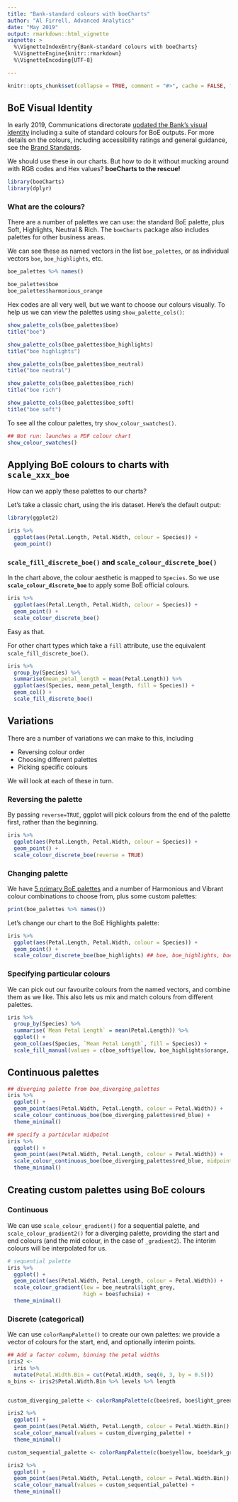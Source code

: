 ```yaml
---
title: "Bank-standard colours with boeCharts"
author: "Al Firrell, Advanced Analytics"
date: "May 2019"
output: rmarkdown::html_vignette
vignette: >
  %\VignetteIndexEntry{Bank-standard colours with boeCharts}
  %\VignetteEngine{knitr::rmarkdown}
  %\VignetteEncoding{UTF-8}

---
```


```r
knitr::opts_chunk$set(collapse = TRUE, comment = "#>", cache = FALSE, fig.dpi = 96, fig.width = 7, fig.height = 5)

```

## BoE Visual Identity

In early 2019, Communications directorate [updated the Bank's visual identity](http://intranet/BankNews/Pages/New-yearnew-lookUpdatingt-636840277763400290.aspx) including a suite of standard colours for BoE outputs.  For more details on the colours, including accessibility ratings and general guidance, see the [Brand Standards](https://bankofengland.frontify.com/d/RPk6pMZziBFw/bank-standards#/brand-elements/colour-palette).

We should use these in our charts.  But how to do it without mucking around with RGB codes and Hex values?  **boeCharts to the rescue!**

```r
library(boeCharts)
library(dplyr)
```

### What are the colours?
There are a number of palettes we can use:  the standard BoE palette, plus Soft, Highlights, Neutral & Rich.  The `boeCharts` package also includes palettes for other business areas.

We can see these as named vectors in the list `boe_palettes`, or as individual vectors `boe`, `boe_highlights`, etc.

```r
boe_palettes %>% names()
```

```r
boe_palettes$boe
boe_palettes$harmonious_orange
```

Hex codes are all very well, but we want to choose our colours visually.  To help us we can view the palettes using `show_palette_cols()`:

```r
show_palette_cols(boe_palettes$boe)
title("boe")

show_palette_cols(boe_palettes$boe_highlights)
title("boe highlights")

show_palette_cols(boe_palettes$boe_neutral)
title("boe neutral")

show_palette_cols(boe_palettes$boe_rich)
title("boe rich")

show_palette_cols(boe_palettes$boe_soft)
title("boe soft")

```

To see all the colour palettes, try `show_colour_swatches()`.

```r
## Not run: launches a PDF colour chart
show_colour_swatches()
```

## Applying BoE colours to charts with `scale_xxx_boe`

How can we apply these palettes to our charts?

Let's take a classic chart, using the iris dataset.  Here's the default output:
```r
library(ggplot2)

iris %>% 
  ggplot(aes(Petal.Length, Petal.Width, colour = Species)) +
  geom_point()
```

### `scale_fill_discrete_boe()` and `scale_colour_discrete_boe()`
In the chart above, the colour aesthetic is mapped to `Species`.  So we use **`scale_colour_discrete_boe`** to apply some BoE official colours.

```r

iris %>% 
  ggplot(aes(Petal.Length, Petal.Width, colour = Species)) +
  geom_point() +
  scale_colour_discrete_boe()
```

Easy as that.

For other chart types which take a `fill` attribute, use the equivalent `scale_fill_discrete_boe()`.

```r
iris %>% 
  group_by(Species) %>% 
  summarise(mean_petal_length = mean(Petal.Length)) %>% 
  ggplot(aes(Species, mean_petal_length, fill = Species)) +
  geom_col() +
  scale_fill_discrete_boe()
```



## Variations

There are a number of variations we can make to this, including

* Reversing colour order
* Choosing different palettes
* Picking specific colours

We will look at each of these in turn.


### Reversing the palette
By passing `reverse=TRUE`, ggplot will pick colours from the end of the palette first, rather than the beginning.

```r
iris %>% 
  ggplot(aes(Petal.Length, Petal.Width, colour = Species)) +
  geom_point() +
  scale_colour_discrete_boe(reverse = TRUE)

```

### Changing palette

We have [5 primary BoE palettes](https://bankofengland.frontify.com/d/RPk6pMZziBFw/bank-standards#/brand-elements/colour-palette/colour-values) and a number of Harmonious and Vibrant colour combinations to choose from, plus some custom palettes:
```r
print(boe_palettes %>% names())
```

Let's change our chart to the BoE Highlights palette:
```r
iris %>% 
  ggplot(aes(Petal.Length, Petal.Width, colour = Species)) +
  geom_point() +
  scale_colour_discrete_boe(boe_highlights) ## boe, boe_highlights, boe_rich, boe_soft, boe_neutral, harmonious_xxx, vibrant_x

```

### Specifying particular colours

We can pick out our favourite colours from the named vectors, and combine them as we like.  This also lets us mix and match colours from different palettes.

```r

iris %>% 
  group_by(Species) %>%
  summarise(`Mean Petal Length` = mean(Petal.Length)) %>% 
  ggplot() +
  geom_col(aes(Species, `Mean Petal Length`, fill = Species)) +
  scale_fill_manual(values = c(boe_soft$yellow, boe_highlights$orange, boe_rich$rich_orange))

```

## Continuous palettes
```r
## diverging palette from boe_diverging_palettes
iris %>% 
  ggplot() +
  geom_point(aes(Petal.Width, Petal.Length, colour = Petal.Width)) +
  scale_colour_continuous_boe(boe_diverging_palettes$red_blue) +
  theme_minimal()

## specify a particular midpoint
iris %>% 
  ggplot() +
  geom_point(aes(Petal.Width, Petal.Length, colour = Petal.Width)) +
  scale_colour_continuous_boe(boe_diverging_palettes$red_blue, midpoint=2) +
  theme_minimal()

```

## Creating custom palettes using BoE colours

### Continuous
We can use `scale_colour_gradient()` for a sequential palette, and `scale_colour_gradient2()` for a diverging palette, providing the start and end colours (and the mid colour, in the case of `_gradient2`).  The interim colours will be interpolated for us.

```r
# sequential palette
iris %>% 
  ggplot() +
  geom_point(aes(Petal.Width, Petal.Length, colour = Petal.Width)) +
  scale_colour_gradient(low = boe_neutral$light_grey,
                        high = boe$fuchsia) +
  theme_minimal()

```

### Discrete (categorical)
We can use `colorRampPalette()` to create our own palettes:  we provide a vector of colours for the start, end, and optionally interim points.

```r
## Add a factor column, binning the petal widths
iris2 <- 
  iris %>% 
  mutate(Petal.Width.Bin = cut(Petal.Width, seq(0, 3, by = 0.5)))
n_bins <- iris2$Petal.Width.Bin %>% levels %>% length


custom_diverging_palette <- colorRampPalette(c(boe$red, boe$light_green, boe$mid_blue))(n_bins)

iris2 %>% 
  ggplot() +
  geom_point(aes(Petal.Width, Petal.Length, colour = Petal.Width.Bin)) +
  scale_colour_manual(values = custom_diverging_palette) +
  theme_minimal()

custom_sequential_palette <- colorRampPalette(c(boe$yellow, boe$dark_green))(n_bins)

iris2 %>% 
  ggplot() +
  geom_point(aes(Petal.Width, Petal.Length, colour = Petal.Width.Bin)) +
  scale_colour_manual(values = custom_sequential_palette) +
  theme_minimal()
```
